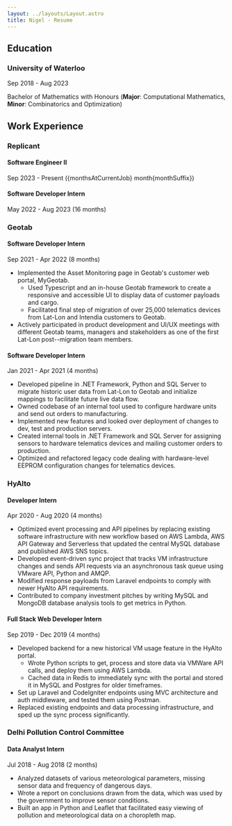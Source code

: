 ```yaml
---
layout: ../layouts/Layout.astro
title: Nigel - Resume
---
```




## Education

### University of Waterloo
Sep 2018 - Aug 2023

Bachelor of Mathematics with Honours (**Major**: Computational Mathematics, **Minor**: Combinatorics and Optimization)

## Work Experience

### Replicant

  #### Software Engineer II
  Sep 2023 - Present ({monthsAtCurrentJob} month{monthSuffix})

  #### Software Developer Intern
  May 2022 - Aug 2023 (16 months)

### Geotab
    
  #### Software Developer Intern
  Sep 2021 - Apr 2022 (8 months)

  - Implemented the Asset Monitoring page in Geotab's customer web portal, MyGeotab.
    - Used Typescript and an in-house Geotab framework to create a responsive and accessible UI to display data of customer payloads and cargo.
    - Facilitated final step of migration of over 25,000 telematics devices from Lat-Lon and Intendia customers to Geotab.
  - Actively participated in product development and UI/UX meetings with different Geotab teams, managers and stakeholders as one of the first Lat-Lon post--migration team members.

  #### Software Developer Intern
  Jan 2021 - Apr 2021 (4 months)

  - Developed pipeline in .NET Framework, Python and SQL Server to migrate historic user data from Lat-Lon to Geotab and initialize mappings to facilitate future live data flow.
  - Owned codebase of an internal tool used to configure hardware units and send out orders to manufacturing.
  - Implemented new features and looked over deployment of changes to dev, test and production servers.
  - Created internal tools in .NET Framework and SQL Server for assigning sensors to hardware telematics devices and mailing customer orders to production.
  - Optimized and refactored legacy code dealing with hardware-level EEPROM configuration changes for telematics devices.

### HyAlto

  #### Developer Intern
  Apr 2020 - Aug 2020 (4 months)

  - Optimized event processing and API pipelines by replacing existing software infrastructure with new workflow based on AWS Lambda, AWS API Gateway and Serverless that updated the central MySQL database and published AWS SNS topics.
  - Developed event-driven sync project that tracks VM infrastructure changes and sends API requests via an asynchronous task queue using VMware API, Python and AMQP.
  - Modified response payloads from Laravel endpoints to comply with newer HyAlto API requirements.
  - Contributed to company investment pitches by writing MySQL and MongoDB database analysis tools to get metrics in Python.

  #### Full Stack Web Developer Intern
  Sep 2019 - Dec 2019 (4 months)

  - Developed backend for a new historical VM usage feature in the HyAlto portal.
    - Wrote Python scripts to get, process and store data via VMWare API calls, and deploy them using AWS Lambda.
    - Cached data in Redis to immediately sync with the portal and stored it in MySQL and Postgres for older timeframes.
  - Set up Laravel and CodeIgniter endpoints using MVC architecture and auth middleware, and tested them using Postman.
  - Replaced existing endpoints and data processing infrastructure, and sped up the sync process significantly.

### Delhi Pollution Control Committee

  #### Data Analyst Intern
  Jul 2018 - Aug 2018 (2 months)

  - Analyzed datasets of various meteorological parameters, missing sensor data and frequency of dangerous days.
  - Wrote a report on conclusions drawn from the data, which was used by the government to improve sensor conditions.
  - Built an app in Python and Leaflet that facilitated easy viewing of pollution and meteorological data on a choropleth map.
